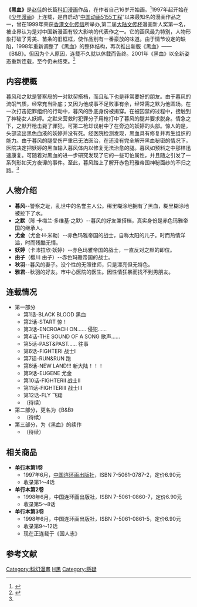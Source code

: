 
'''《黑血》'''是[[赵佳|赵佳]]的长篇[[科幻|科幻]][[漫画|漫画]]作品，在作者自己16岁开始画。<ref>{{Cite news|url=http://game.163.com/11/1006/17/7FMUNT9M00314J6K.html|title=夏吉安、张晓雨、赵佳等多位漫画家现身嘉年华|language=zh-cn|publisher=网易游戏频道|author=|date=2011-10-06|accessdate=2015-03-15|archive-date=2015-04-02|archive-url=https://web.archive.org/web/20150402153934/http://game.163.com/11/1006/17/7FMUNT9M00314J6K.html|dead-url=no}}</ref>1997年起开始在《[[少年漫画|少年漫画]]》上连载，是自启动“[[中国动画5155工程|中国动画5155工程]]”以来最知名的漫画作品之一，曾在1999年荣获[[香港|香港]][[文化传信|文化传信]]所举办,第二届[[大陆文传杯|大陆文传杯]]漫画新人奖第一名，被业界认为是对中国新漫画有较大影响的代表作之一。它的画风最为特别，人物形象打破了秀美、苗条的旧框框，使作品别有一番豪放的味道。由于情节设定的缺陷，1998年重新调整了《黑血》的整体结构，再次推出新版《黑血》——《B&B》。但因为个人原因，连载不久就以休载而告终。2001年《黑血》以全新姿态重新连载，至今仍未结束。<ref name="#1">{{Cite news|url=http://comic.qq.com/a/20090925/000038.htm|title=长篇科幻漫画《黑血》|language=zh-cn|publisher=腾讯|author=M C|date=2009年9月25日|accessdate=2015-03-15|deadurl=yes|archiveurl=https://web.archive.org/web/20150402162114/http://comic.qq.com/a/20090925/000038.htm|archivedate=2015年4月2日}}</ref>

== 内容梗概 ==
暮风和之默是警察局的一对默契搭档，而且私下也是非常要好的朋友。由于暮风的流氓气质，经常充当卧底；又因为他成事不足败事有余，经常需之默为他圆场。在一次打击犯罪组织的行动中，暮风的卧底身份被揭穿。在被囚禁的过程中，接触到了神秘女人妖婷。之默来营救时犯罪分子用枪打中了暮风的腿并要求脱身。情急之下，之默开枪击毙了罪犯，可第二枪却误射中了在旁边的妖婷的头部。惊人的是，头部流出黑色血液的妖婷并没有死。经医院检测发现，黑血具有修复并再生组织的能力。由于暮风的腿受伤严重已无法医治，在还没有完全解开黑血秘密的情况下，医院决定把妖婷的黑血输入暮风体内以修复无法治愈的腿。暮风如预料之中那样迅速康复。可随着对黑血的进一步研究发现了它的一些可怕属性，并且随之引发了一系列形如天方夜谭的事件。至此，暮风踏上了解开赤色玛雅帝国神秘面纱的不归之路。<ref name="#1"/>
== 人物介绍 ==
*'''暮风'''--警察之耻，乱世中的名誉主人公。稀里糊涂地拥有了黑血，糊里糊涂地被拉下了水。
*'''之默'''（陈·卡梅兰·多维基·之默）--暮风的好友兼搭档，真实身份是赤色玛雅帝国的继承人。
*'''尤金'''（尤金·H·米勒）--赤色玛雅帝国的战士，自称太阳的儿子。时而热情洋溢，时而残酷无情。
*'''妖婷'''（卡沛拉欣·妖婷）--赤色玛雅帝国的战士，一直反对之默的即位。
*'''由子'''（樱川 由子）--赤色玛雅帝国的战士。
*'''秋羽'''--暮风的妻子。没个性的无照律师，只是漂亮但无特色。
*'''雅君'''--秋羽的好友。市中心医院的医生。因性情狂暴而找不到男朋友。

== 连载情况 ==
*第一部分
**第1话-BLACK BLOOD 黑血
**第2话-START 惊！
**第3话-ENCROACH ON…… 侵犯……
**第4话-THE SOUND OF A SONG 歌声……
**第5话-PAST&PAST…… 往事
**第6话-FIGHTERⅠ 战士Ⅰ
**第7话-RUN&RUN 跑
**第8话-NEW LAND!!! 新大陆！！！
**第9话-EUGENE 尤金
**第10话-FIGHTERⅡ 战士Ⅱ
**第11话-FIGHTERⅢ 战士Ⅲ
**第12话-FLY 飞翔
**（待续）
*第二部分，更名为《B&B》
**（待续）
*第三部分，为《黑血》的续作
**（待续）

== 相关商品 ==
*'''[[单行本|单行本]]第1卷'''
**1997年6月，[[中国连环画出版社|中国连环画出版社]]，ISBN 7-5061-0787-2，定价6.90元
**收录第1～4话
*'''单行本第2卷'''
**1998年6月，中国连环画出版社，ISBN 7-5061-0860-7，定价6.90元
**收录第5～8话
*'''单行本第3卷'''
**1998年6月，中国连环画出版社，ISBN 7-5061-0861-5，定价6.90元
**收录第9～12话
**现在正连载于《国人志》

== 参考文献 ==
{{Reflist}}

[[Category:科幻漫畫|Category:科幻漫畫]]
[[Category:中国漫画作品|H黑]]
[[Category:懸疑|Category:懸疑]]